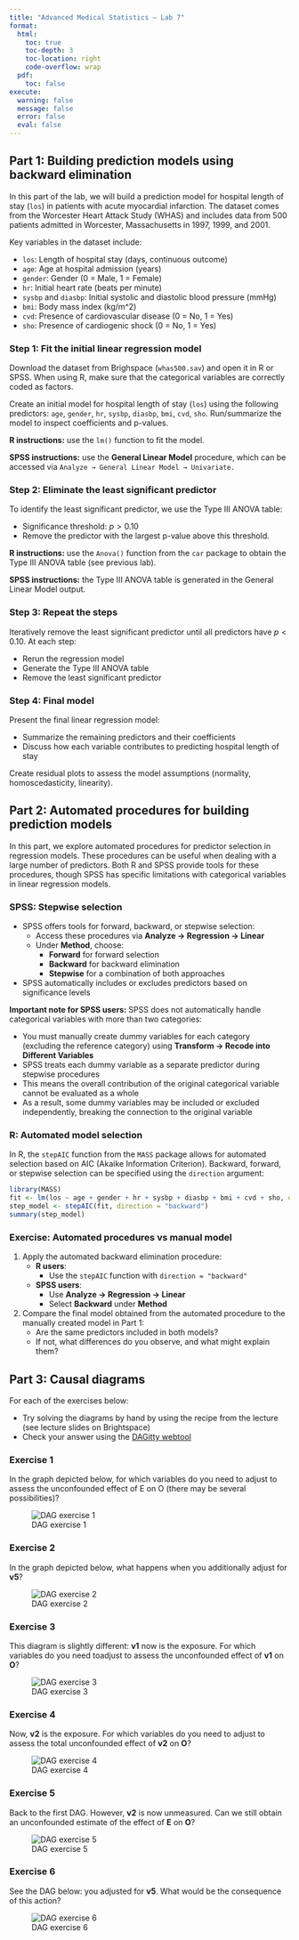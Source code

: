```yaml
---
title: "Advanced Medical Statistics – Lab 7"
format:
  html:
    toc: true       
    toc-depth: 3    
    toc-location: right
    code-overflow: wrap 
  pdf:
    toc: false
execute:
  warning: false
  message: false
  error: false
  eval: false
---
```


## Part 1: Building prediction models using backward elimination

In this part of the lab, we will build a prediction model for hospital length of stay (`los`) in patients with acute myocardial infarction. The dataset comes from the Worcester Heart Attack Study (WHAS) and includes data from 500 patients admitted in Worcester, Massachusetts in 1997, 1999, and 2001.

Key variables in the dataset include:

  - `los`: Length of hospital stay (days, continuous outcome)
  - `age`: Age at hospital admission (years)
  - `gender`: Gender (0 = Male, 1 = Female)
  - `hr`: Initial heart rate (beats per minute)
  - `sysbp` and `diasbp`: Initial systolic and diastolic blood pressure (mmHg)
  - `bmi`: Body mass index (kg/m^2)
  - `cvd`: Presence of cardiovascular disease (0 = No, 1 = Yes)
  - `sho`: Presence of cardiogenic shock (0 = No, 1 = Yes)
  

### Step 1: Fit the initial linear regression model

Download the dataset from Brighspace (`whas500.sav`) and open it in R or SPSS. When using R, make sure that the categorical variables are correctly coded as factors.

Create an initial model for hospital length of stay (`los`) using the following predictors: `age`, `gender`, `hr`, `sysbp`, `diasbp`, `bmi`, `cvd`, `sho`. Run/summarize the model to inspect coefficients and p-values.

**R instructions:** use the `lm()` function to fit the model. 

**SPSS instructions:** use the **General Linear Model** procedure, which can be accessed via `Analyze → General Linear Model → Univariate.`

### Step 2: Eliminate the least significant predictor

To identify the least significant predictor, we use the Type III ANOVA table: 

* Significance threshold: $p > 0.10$ 
* Remove the predictor with the largest p-value above this threshold.

**R instructions:** use the `Anova()` function from the `car` package to obtain the Type III ANOVA table (see previous lab). 

**SPSS instructions:** the Type III ANOVA table is generated in the General Linear Model output.

### Step 3: Repeat the steps

Iteratively remove the least significant predictor until all predictors have $p < 0.10$. At each step:

* Rerun the regression model
* Generate the Type III ANOVA table
* Remove the least significant predictor

### Step 4: Final model

Present the final linear regression model:

* Summarize the remaining predictors and their coefficients
* Discuss how each variable contributes to predicting hospital length of stay

Create residual plots to assess the model assumptions (normality, homoscedasticity, linearity).

## Part 2: Automated procedures for building prediction models

In this part, we explore automated procedures for predictor selection in regression models. These procedures can be useful when dealing with a large number of predictors. Both R and SPSS provide tools for these procedures, though SPSS has specific limitations with categorical variables in linear regression models.

### SPSS: Stepwise selection

* SPSS offers tools for forward, backward, or stepwise selection:
  - Access these procedures via **Analyze → Regression → Linear**
  - Under **Method**, choose:
    - **Forward** for forward selection
    - **Backward** for backward elimination
    - **Stepwise** for a combination of both approaches
* SPSS automatically includes or excludes predictors based on significance levels

**Important note for SPSS users:** SPSS does not automatically handle categorical variables with more than two categories:

- You must manually create dummy variables for each category (excluding the reference category) using **Transform → Recode into Different Variables**
- SPSS treats each dummy variable as a separate predictor during stepwise procedures
- This means the overall contribution of the original categorical variable cannot be evaluated as a whole
- As a result, some dummy variables may be included or excluded independently, breaking the connection to the original variable

### R: Automated model selection

In R, the `stepAIC` function from the `MASS` package allows for automated selection based on AIC (Akaike Information Criterion). Backward, forward, or stepwise selection can be specified using the `direction` argument:
  
```r
library(MASS)
fit <- lm(los ~ age + gender + hr + sysbp + diasbp + bmi + cvd + sho, data = whas)
step_model <- stepAIC(fit, direction = "backward")
summary(step_model)
```

### Exercise: Automated procedures vs manual model

1. Apply the automated backward elimination procedure:
   - **R users**:
     - Use the `stepAIC` function with `direction = "backward"`
   - **SPSS users**:
     - Use **Analyze → Regression → Linear**
     - Select **Backward** under **Method**
2. Compare the final model obtained from the automated procedure to the manually created model in Part 1:
   - Are the same predictors included in both models?
   - If not, what differences do you observe, and what might explain them?

## Part 3: Causal diagrams

For each of the exercises below: 

-	Try solving the diagrams by hand by using the recipe from the lecture (see lecture slides on Brightspace)
-	Check your answer using the [DAGitty webtool](http://www.dagitty.net/dags.html)

### Exercise 1

In the graph depicted below, for which variables do you need to adjust to assess the unconfounded effect of E on O (there may be several possibilities)?

![DAG exercise 1](images/lab7_DAG1.PNG)

### Exercise 2

In the graph depicted below, what happens when you additionally adjust for **v5**?

![DAG exercise 2](images/lab7_DAG2.PNG)

### Exercise 3

This diagram is slightly different: **v1** now is the exposure. For which variables do you need toadjust to assess the unconfounded effect of **v1** on **O**?

![DAG exercise 3](images/lab7_DAG3.PNG)

### Exercise 4

Now, **v2** is the exposure. For which variables do you need to adjust to assess the total unconfounded effect of **v2** on **O**?

![DAG exercise 4](images/lab7_DAG4.PNG)

### Exercise 5

Back to the first DAG. However, **v2** is now unmeasured. Can we still obtain an unconfounded estimate of the effect of **E** on **O**?

![DAG exercise 5](images/lab7_DAG5.PNG)

### Exercise 6

See the DAG below: you adjusted for **v5**. What would be the consequence of this action?

![DAG exercise 6](images/lab7_DAG6.PNG)

